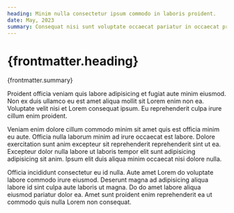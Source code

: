 ```yaml
---
heading: Minim nulla consectetur ipsum commodo in laboris proident.
date: May, 2023
summary: Consequat nisi sunt voluptate occaecat pariatur in occaecat proident elit velit officia. Ipsum ad ullamco consectetur irure. Aliqua excepteur mollit ipsum cillum nisi id pariatur. Dolor ipsum quis id est minim consequat occaecat ullamco commodo aute irure et. Sit proident consectetur minim voluptate dolor nulla ut do sint excepteur. Culpa reprehenderit esse culpa ullamco occaecat nisi do.
---
```


# {frontmatter.heading}

{frontmatter.summary}

Proident officia veniam quis labore adipisicing et fugiat aute minim eiusmod. Non ex duis ullamco eu est amet aliqua mollit sit Lorem enim non ea. Voluptate velit nisi et Lorem consequat ipsum. Eu reprehenderit culpa irure cillum enim proident.

Veniam enim dolore cillum commodo minim sit amet quis est officia minim eu aute. Officia nulla laborum minim ad irure occaecat est labore. Dolore exercitation sunt anim excepteur sit reprehenderit reprehenderit sint ut ea. Excepteur dolor nulla labore ut laboris tempor elit sunt adipisicing adipisicing sit anim. Ipsum elit duis aliqua minim occaecat nisi dolore nulla.

Officia incididunt consectetur eu id nulla. Aute amet Lorem do voluptate labore commodo irure eiusmod. Deserunt magna ad adipisicing aliqua labore id sint culpa aute laboris ut magna. Do do amet labore aliqua eiusmod pariatur dolor ea. Amet sunt proident enim reprehenderit ea ut commodo quis nulla Lorem non consequat.
